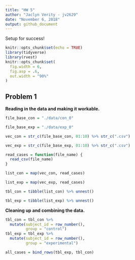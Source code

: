 ```yaml
---
title: "HW 5"
author: "Jaclyn Verity - jv2629"
date: "November 6, 2018"
output: github_document
---
```

Setup for success!
```r
knitr::opts_chunk$set(echo = TRUE)
library(tidyverse)
library(rvest)
knitr::opts_chunk$set(
  fig.width = 6,
  fig.asp = .6,
  out.width = "90%"
)
```

## Problem 1

**Reading in the data and making it workable.**
```r
file_base_con = "./data/con_0"

file_base_exp = "./data/exp_0"

vec_con = str_c(file_base_con, 01:10) %>% str_c(".csv")

vec_exp = str_c(file_base_exp, 01:10) %>% str_c(".csv")

read_cases = function(file_name) {
  read_csv(file_name)
}

list_con = map(vec_con, read_cases)

list_exp = map(vec_exp, read_cases)

tbl_con = tibble(list_con) %>% unnest()

tbl_exp = tibble(list_exp) %>% unnest()
```

**Cleaning up and combining the data.**
```r
tbl_con = tbl_con %>% 
  mutate(subject_id = row_number(),
         group = "control")
tbl_exp = tbl_exp %>% 
  mutate(subject_id = row_number(),
         group = "experimental")

all_cases = bind_rows(tbl_exp, tbl_con)
```

